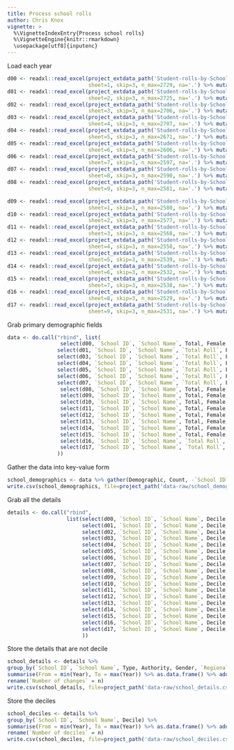 ```yaml
---
title: Process school rolls
author: Chris Knox
vignette: >
  %\VignetteIndexEntry{Process school rolls}
  %\VignetteEngine{knitr::rmarkdown}
  \usepackage[utf8]{inputenc}
---
```


Load each year

```r
d00 <- readxl::read_excel(project_extdata_path('Student-rolls-by-School-2000-2008b.xlsx'),
                          sheet=1, skip=3, n_max=2729, na='.') %>% mutate(Year=2000)
d01 <- readxl::read_excel(project_extdata_path('Student-rolls-by-School-2000-2008b.xlsx'),
                          sheet=2, skip=3, n_max=2725, na='.') %>% mutate(Year=2001)
d02 <- readxl::read_excel(project_extdata_path('Student-rolls-by-School-2000-2008b.xlsx'),
                          sheet=3, skip=3, n_max=2706, na='.') %>% mutate(Year=2002)
d03 <- readxl::read_excel(project_extdata_path('Student-rolls-by-School-2000-2008b.xlsx'),
                          sheet=4, skip=3, n_max=2707, na='.') %>% mutate(Year=2003)
d04 <- readxl::read_excel(project_extdata_path('Student-rolls-by-School-2000-2008b.xlsx'),
                          sheet=5, skip=3, n_max=2671, na='.') %>% mutate(Year=2004)
d05 <- readxl::read_excel(project_extdata_path('Student-rolls-by-School-2000-2008b.xlsx'),
                          sheet=6, skip=3, n_max=2606, na='.') %>% mutate(Year=2005)
d06 <- readxl::read_excel(project_extdata_path('Student-rolls-by-School-2000-2008b.xlsx'),
                          sheet=7, skip=3, n_max=2597, na='.') %>% mutate(Year=2006)
d07 <- readxl::read_excel(project_extdata_path('Student-rolls-by-School-2000-2008b.xlsx'),
                          sheet=8, skip=3, n_max=2590, na='.') %>% mutate(Year=2007)
d08 <- readxl::read_excel(project_extdata_path('Student-rolls-by-School-2000-2008b.xlsx'),
                          sheet=9, skip=3, n_max=2581, na='.') %>% mutate(Year=2008)

d09 <- readxl::read_excel(project_extdata_path('Student-rolls-by-School-2009-2017b.xlsx'),
                          sheet=1, skip=3, n_max=2580, na='.') %>% mutate(Year=2009)
d10 <- readxl::read_excel(project_extdata_path('Student-rolls-by-School-2009-2017b.xlsx'),
                          sheet=2, skip=3, n_max=2577, na='.') %>% mutate(Year=2010)
d11 <- readxl::read_excel(project_extdata_path('Student-rolls-by-School-2009-2017b.xlsx'),
                          sheet=3, skip=3, n_max=2568, na='.') %>% mutate(Year=2011)
d12 <- readxl::read_excel(project_extdata_path('Student-rolls-by-School-2009-2017b.xlsx'),
                          sheet=4, skip=3, n_max=2558, na='.') %>% mutate(Year=2012)
d13 <- readxl::read_excel(project_extdata_path('Student-rolls-by-School-2009-2017b.xlsx'),
                          sheet=5, skip=3, n_max=2539, na='.') %>% mutate(Year=2013)
d14 <- readxl::read_excel(project_extdata_path('Student-rolls-by-School-2009-2017b.xlsx'),
                          sheet=6, skip=3, n_max=2532, na='.') %>% mutate(Year=2014)
d15 <- readxl::read_excel(project_extdata_path('Student-rolls-by-School-2009-2017b.xlsx'),
                          sheet=7, skip=3, n_max=2538, na='.') %>% mutate(Year=2015)
d16 <- readxl::read_excel(project_extdata_path('Student-rolls-by-School-2009-2017b.xlsx'),
                          sheet=8, skip=3, n_max=2529, na='.') %>% mutate(Year=2016)
d17 <- readxl::read_excel(project_extdata_path('Student-rolls-by-School-2009-2017b.xlsx'),
                          sheet=9, skip=3, n_max=2531, na='.') %>% mutate(Year=2017)
```

Grab primary demographic fields

```r
data <- do.call("rbind", list(
                 select(d00, `School ID`, `School Name`, Total, Female, Male, `Māori`, Pasifika, Asian, MELAA, Other, `European/ Pākehā`, Year),
                select(d01, `School ID`, `School Name`, `Total Roll`, Female, Male, `Māori`, Pasifika, Asian, MELAA, Other, `European/ Pākehā`, Year) %>% rename(Total = `Total Roll`),
                select(d03, `School ID`, `School Name`, `Total Roll`, Female, Male, `Māori`, Pasifika, Asian, MELAA, Other, `European/ Pākehā`, Year) %>% rename(Total = `Total Roll`),
                select(d04, `School ID`, `School Name`, `Total Roll`, Female, Male, `Māori`, Pasifika, Asian, MELAA, Other, `European/ Pākehā`, Year) %>% rename(Total = `Total Roll`),
                select(d05, `School ID`, `School Name`, `Total Roll`, Female, Male, `Māori`, Pasifika, Asian, MELAA, Other, `European/ Pākehā`, Year) %>% rename(Total = `Total Roll`),
                select(d06, `School ID`, `School Name`, `Total Roll`, Female, Male, `Māori`, Pasifika, Asian, MELAA, Other, `European/ Pākehā`, Year) %>% rename(Total = `Total Roll`),
                select(d07, `School ID`, `School Name`, `Total Roll`, Female, Male, `Māori`, Pasifika, Asian, MELAA, Other, `European/ Pākehā`, Year) %>% rename(Total = `Total Roll`),
                 select(d08, `School ID`, `School Name`, Total, Female, Male, `Māori`, Pasifika, Asian, MELAA, Other, `European/ Pākehā`, Year),
                 select(d09, `School ID`, `School Name`, Total, Female, Male, `Māori`, Pasifika, Asian, MELAA, Other, `European/ Pākehā`, Year),
                 select(d10, `School ID`, `School Name`, Total, Female, Male, `Māori`, Pasifika, Asian, MELAA, Other, `European/ Pākehā`, Year),
                 select(d11, `School ID`, `School Name`, Total, Female, Male, `Māori`, Pasifika, Asian, MELAA, Other, `European/ Pākehā`, Year),
                 select(d12, `School ID`, `School Name`, Total, Female, Male, `Māori`, Pasifika, Asian, MELAA, Other, `European/ Pākehā`, Year),
                 select(d13, `School ID`, `School Name`, Total, Female, Male, `Māori`, Pasifika, Asian, MELAA, Other, `European/ Pākehā`, Year),
                 select(d14, `School ID`, `School Name`, Total, Female, Male, `Māori`, Pasifika, Asian, MELAA, Other, `European/ Pākehā`, Year),
                 select(d15, `School ID`, `School Name`, Total, Female, Male, `Māori`, Pasifika, Asian, MELAA, Other, `European/ Pākehā`, Year),
                 select(d16, `School ID`, `School Name`, `Total Roll`, Female, Male, `Māori`, Pasifika, Asian, MELAA, Other, `European/ Pākehā`, Year) %>% rename(Total = `Total Roll`),
                 select(d17, `School ID`, `School Name`, `Total Roll`, Female, Male, `Māori`, Pasifika, Asian, MELAA, Other, `European/ Pākehā`, Year) %>% rename(Total = `Total Roll`)
                ))
```

Gather the data into key-value form

```r
school_demographics <- data %>% gather(Demographic, Count, -`School ID`, -`School Name`, -Year)
write.csv(school_demographics, file=project_path('data-raw/school_demographics.csv'), row.names=FALSE)
```

Grab all the details

```r
details <- do.call("rbind",
                   list(select(d00, `School ID`, `School Name`, Decile, Type, Authority, Gender, `Regional Council`, `TA with Auckland Local Board`, Year),
                        select(d01, `School ID`, `School Name`, Decile, Type, Authority, Gender, `Regional Council`, `TA with Auckland Local Board`, Year),
                        select(d02, `School ID`, `School Name`, Decile, Type, Authority, Gender, `Regional Council`, `TA with Auckland Local Board`, Year),
                        select(d03, `School ID`, `School Name`, Decile, Type, Authority, Gender, `Regional Council`, `TA with Auckland Local Board`, Year),
                        select(d04, `School ID`, `School Name`, Decile, Type, Authority, Gender, `Regional Council`, `TA with Auckland Local Board`, Year),
                        select(d05, `School ID`, `School Name`, Decile, Type, Authority, Gender, `Regional Council`, `TA with Auckland Local Board`, Year),
                        select(d06, `School ID`, `School Name`, Decile, Type, Authority, Gender, `Regional Council`, `TA with Auckland Local Board`, Year),
                        select(d07, `School ID`, `School Name`, Decile, Type, Authority, Gender, `Regional Council`, `TA with Auckland Local Board`, Year),
                        select(d08, `School ID`, `School Name`, Decile, Type, Authority, Gender, `Regional Council`, `TA with Auckland Local Board`, Year),
                        select(d09, `School ID`, `School Name`, Decile, Type, Authority, Gender, `Regional Council`, `TA with Auckland Local Board`, Year),
                        select(d10, `School ID`, `School Name`, Decile, Type, Authority, Gender, `Regional Council`, `Territorial Authority`, Year) %>% rename(`TA with Auckland Local Board` = `Territorial Authority`),
                        select(d11, `School ID`, `School Name`, Decile, Type, Authority, Gender, `Regional Council`, `Territorial Authority`, Year) %>% rename(`TA with Auckland Local Board` = `Territorial Authority`),
                        select(d12, `School ID`, `School Name`, Decile, Type, Authority, Gender, `Regional Council`, `TA with Auckland Local Board`, Year),
                        select(d13, `School ID`, `School Name`, Decile, Type, Authority, Gender, `Regional Council`, `TA with Auckland Local Board`, Year),
                        select(d14, `School ID`, `School Name`, Decile, Type, Authority, Gender, `Regional Council`, `TA with Auckland Local Board`, Year),
                        select(d15, `School ID`, `School Name`, Decile, Type, Authority, Gender, `Regional Council`, `Territorial Authority`, Year) %>% rename(`TA with Auckland Local Board` = `Territorial Authority`),
                        select(d16, `School ID`, `School Name`, Decile, Type, Authority, Gender, `Regional Council`, `TA with Auckland Local Board`, Year),
                        select(d17, `School ID`, `School Name`, Decile, Type, Authority, Gender, `Regional Council`, `TA with Auckland Local Board`, Year)
                        )) 

```

Store the details that are not decile

```r

school_details <- details %>%
group_by(`School ID`, `School Name`, Type, Authority, Gender, `Regional Council`, `TA with Auckland Local Board`) %>%
summarise(From = min(Year), To = max(Year)) %>% as.data.frame() %>% add_count(`School Name`) %>%
rename(`Number of changes` = n)
write.csv(school_details, file=project_path('data-raw/school_details.csv'), row.names=FALSE)
```

Store the deciles

```r
school_deciles <- details %>%
group_by(`School ID`, `School Name`, Decile) %>%
summarise(From = min(Year), To = max(Year)) %>% as.data.frame() %>% add_count(`School Name`) %>%
rename(`Number of deciles` = n)
write.csv(school_deciles, file=project_path('data-raw/school_deciles.csv'), row.names=FALSE)
```





